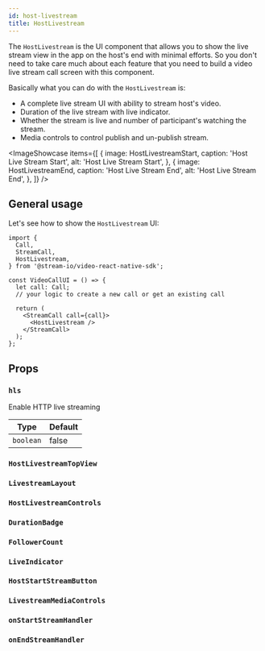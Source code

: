 ```yaml
---
id: host-livestream
title: HostLivestream
---
```




The `HostLivestream` is the UI component that allows you to show the live stream view in the app on the host's end with minimal efforts. So you don't need to take care much about each feature that you need to build a video live stream call screen with this component.

Basically what you can do with the `HostLivestream` is:

- A complete live stream UI with ability to stream host's video.
- Duration of the live stream with live indicator.
- Whether the stream is live and number of participant's watching the stream.
- Media controls to control publish and un-publish stream.

<ImageShowcase
  items={[
    {
      image: HostLivestreamStart,
      caption: 'Host Live Stream Start',
      alt: 'Host Live Stream Start',
    },
    {
      image: HostLivestreamEnd,
      caption: 'Host Live Stream End',
      alt: 'Host Live Stream End',
    },
  ]}
/>

## General usage

Let's see how to show the `HostLivestream` UI:

```tsx {13}
import {
  Call,
  StreamCall,
  HostLivestream,
} from '@stream-io/video-react-native-sdk';

const VideoCallUI = () => {
  let call: Call;
  // your logic to create a new call or get an existing call

  return (
    <StreamCall call={call}>
      <HostLivestream />
    </StreamCall>
  );
};
```

## Props

### `hls`

Enable HTTP live streaming

| Type      | Default |
| --------- | ------- |
| `boolean` | false   |

### `HostLivestreamTopView`

<HostLivestreamTopView />

### `LivestreamLayout`

<LivestreamLayout />

### `HostLivestreamControls`

<HostLivestreamControls />

### `DurationBadge`

<DurationBadge />

### `FollowerCount`

<FollowerCount />

### `LiveIndicator`

<LiveIndicator />

### `HostStartStreamButton`

<HostStartStreamButton />

### `LivestreamMediaControls`

<LiveStreamMediaControls />

### `onStartStreamHandler`

<OnStartStreamHandler />

### `onEndStreamHandler`

<OnEndStreamHandler />
